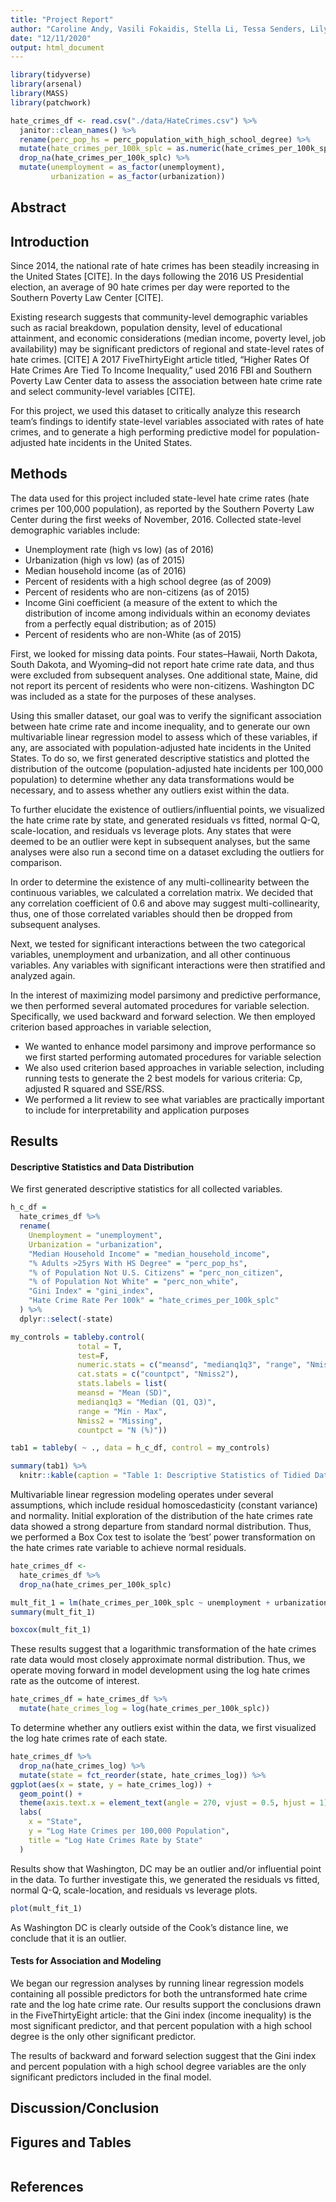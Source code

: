 ```yaml
---
title: "Project Report"
author: "Caroline Andy, Vasili Fokaidis, Stella Li, Tessa Senders, Lily Wang"
date: "12/11/2020"
output: html_document
---
```


```r
library(tidyverse)
library(arsenal)
library(MASS)
library(patchwork)

hate_crimes_df <- read.csv("./data/HateCrimes.csv") %>%
  janitor::clean_names() %>%
  rename(perc_pop_hs = perc_population_with_high_school_degree) %>% 
  mutate(hate_crimes_per_100k_splc = as.numeric(hate_crimes_per_100k_splc)) %>%
  drop_na(hate_crimes_per_100k_splc) %>% 
  mutate(unemployment = as_factor(unemployment),
         urbanization = as_factor(urbanization))
```

## Abstract


## Introduction

Since 2014, the national rate of hate crimes has been steadily increasing in the United States [CITE]. In the days following the 2016 US Presidential election, an average of 90 hate crimes per day were reported to the Southern Poverty Law Center [CITE]. 

Existing research suggests that community-level demographic variables such as racial breakdown, population density, level of educational attainment, and economic considerations (median income, poverty level, job availability) may be significant predictors of regional and state-level rates of hate crimes. [CITE] A 2017 FiveThirtyEight article titled, "Higher Rates Of Hate Crimes Are Tied To Income Inequality," used 2016 FBI and Southern Poverty Law Center data to assess the association between hate crime rate and select community-level variables [CITE]. 

For this project, we used this dataset to critically analyze this research team's findings to identify state-level variables associated with rates of hate crimes, and to generate a high performing predictive model for population-adjusted hate incidents in the United States.   


## Methods

The data used for this project included state-level hate crime rates (hate crimes per 100,000 population), as reported by the Southern Poverty Law Center during the first weeks of November, 2016. Collected state-level demographic variables include: 

- Unemployment rate (high vs low) (as of 2016)
- Urbanization (high vs low) (as of 2015)
- Median household income (as of 2016)
- Percent of residents with a high school degree (as of 2009)
- Percent of residents who are non-citizens (as of 2015)
- Income Gini coefficient (a measure of the extent to which the distribution of income among individuals within an economy deviates from a perfectly equal distribution; as of 2015)
- Percent of residents who are non-White (as of 2015)

First, we looked for missing data points. Four states--Hawaii, North Dakota, South Dakota, and Wyoming--did not report hate crime rate data, and thus were excluded from subsequent analyses. One additional state, Maine, did not report its percent of residents who were non-citizens. Washington DC was included as a state for the purposes of these analyses. 

Using this smaller dataset, our goal was to verify the significant association between hate crime rate and income inequality, and to generate our own multivariable linear regression model to assess which of these variables, if any, are associated with population-adjusted hate incidents in the United States. To do so, we first generated descriptive statistics and plotted the distribution of the outcome (population-adjusted hate incidents per 100,000 population) to determine whether any data transformations would be necessary, and to assess whether any outliers exist within the data. 

To further elucidate the existence of outliers/influential points, we visualized the hate crime rate by state, and generated residuals vs fitted, normal Q-Q, scale-location, and residuals vs leverage plots. Any states that were deemed to be an outlier were kept in subsequent analyses, but the same analyses were also run a second time on a dataset excluding the outliers for comparison.

In order to determine the existence of any multi-collinearity between the continuous variables, we calculated a correlation matrix. We decided that any correlation coefficient of 0.6 and above may suggest multi-collinearity, thus, one of those correlated variables should then be dropped from subsequent analyses.

Next, we tested for significant interactions between the two categorical variables, unemployment and urbanization, and all other continuous variables. Any variables with significant interactions were then stratified and analyzed again.

In the interest of maximizing model parsimony and predictive performance, we then performed several automated procedures for variable selection. Specifically, we used backward and forward selection. We then employed criterion based approaches in variable selection, 

- We wanted to enhance model parsimony and improve performance so we first started performing automated procedures for variable selection
- We also used criterion based approaches in variable selection, including running tests to generate the 2 best models for various criteria: Cp, adjusted R squared and SSE/RSS. 
- We performed a lit review to see what variables are practically important to include for interpretability and application purposes

## Results

#### Descriptive Statistics and Data Distribution

We first generated descriptive statistics for all collected variables. 

```r
h_c_df =
  hate_crimes_df %>%
  rename(
    Unemployment = "unemployment",
    Urbanization = "urbanization",
    "Median Household Income" = "median_household_income",
    "% Adults >25yrs With HS Degree" = "perc_pop_hs",
    "% of Population Not U.S. Citizens" = "perc_non_citizen",
    "% of Population Not White" = "perc_non_white",
    "Gini Index" = "gini_index",
    "Hate Crime Rate Per 100k" = "hate_crimes_per_100k_splc"
  ) %>%
  dplyr::select(-state)

my_controls = tableby.control(
               total = T,
               test=F,  
               numeric.stats = c("meansd", "medianq1q3", "range", "Nmiss2"),
               cat.stats = c("countpct", "Nmiss2"),
               stats.labels = list(
               meansd = "Mean (SD)",
               medianq1q3 = "Median (Q1, Q3)",
               range = "Min - Max",
               Nmiss2 = "Missing",
               countpct = "N (%)"))

tab1 = tableby( ~ ., data = h_c_df, control = my_controls)

summary(tab1) %>% 
  knitr::kable(caption = "Table 1: Descriptive Statistics of Tidied Dataset")
```

Multivariable linear regression modeling operates under several assumptions, which include residual homoscedasticity (constant variance) and normality. Initial exploration of the distribution of the hate crimes rate data showed a strong departure from standard normal distribution. Thus, we performed a Box Cox test to isolate the 'best' power transformation on the hate crimes rate variable to achieve normal residuals. 

```r
hate_crimes_df <-
  hate_crimes_df %>%
  drop_na(hate_crimes_per_100k_splc)

mult_fit_1 = lm(hate_crimes_per_100k_splc ~ unemployment + urbanization + median_household_income + perc_pop_hs + perc_non_citizen + gini_index + perc_non_white, data = hate_crimes_df)
summary(mult_fit_1)

boxcox(mult_fit_1)
```

These results suggest that a logarithmic transformation of the hate crimes rate data would most closely approximate normal distribution. Thus, we operate moving forward in model development using the log hate crimes rate as the outcome of interest. 

```r
hate_crimes_df = hate_crimes_df %>%
  mutate(hate_crimes_log = log(hate_crimes_per_100k_splc)) 
```

To determine whether any outliers exist within the data, we first visualized the log hate crimes rate of each state.

```r
hate_crimes_df %>%
  drop_na(hate_crimes_log) %>%
  mutate(state = fct_reorder(state, hate_crimes_log)) %>%
ggplot(aes(x = state, y = hate_crimes_log)) +
  geom_point() +
  theme(axis.text.x = element_text(angle = 270, vjust = 0.5, hjust = 1)) +
  labs(
    x = "State",
    y = "Log Hate Crimes per 100,000 Population",
    title = "Log Hate Crimes Rate by State"
  )
```

Results show that Washington, DC may be an outlier and/or influential point in the data. To further investigate this, we generated the residuals vs fitted, normal Q-Q, scale-location, and residuals vs leverage plots. 

```r
plot(mult_fit_1)
```

As Washington DC is clearly outside of the Cook's distance line, we conclude that it is an outlier.

#### Tests for Association and Modeling

We began our regression analyses by running linear regression models containing all possible predictors for both the untransformed hate crime rate and the log hate crime rate. Our results support the conclusions drawn in the FiveThirtyEight article: that the Gini index (income inequality) is the most significant predictor, and that percent population with a high school degree is the only other significant predictor. 

The results of backward and forward selection suggest that the Gini index and percent population with a high school degree variables are the only significant predictors included in the final model. 


## Discussion/Conclusion


## Figures and Tables

```r

```


## References